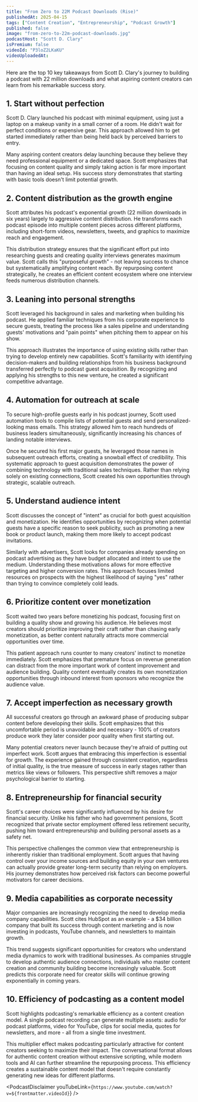 ```yaml
---
title: "From Zero to 22M Podcast Downloads (Rise)"
publishedAt: 2025-04-15
tags: ["Content Creation", "Entrepreneurship", "Podcast Growth"]
published: false
image: "from-zero-to-22m-podcast-downloads.jpg"
podcastHost: "Scott D. Clary"
isPremium: false
videoId: "P3loZ2LKaKU"
videoUploadedAt:
---
```



<PodcastSummaryPageLayout frontmatter={frontmatter}>

Here are the top 10 key takeaways from Scott D. Clary's journey to building a podcast with 22 million downloads and what aspiring content creators can learn from his remarkable success story.

## 1. Start without perfection

Scott D. Clary launched his podcast with minimal equipment, using just a laptop on a makeup vanity in a small corner of a room. He didn't wait for perfect conditions or expensive gear. This approach allowed him to get started immediately rather than being held back by perceived barriers to entry.

Many aspiring content creators delay launching because they believe they need professional equipment or a dedicated space. Scott emphasizes that focusing on content quality and simply taking action is far more important than having an ideal setup. His success story demonstrates that starting with basic tools doesn't limit potential growth.

## 2. Content distribution as the growth engine

Scott attributes his podcast's exponential growth (22 million downloads in six years) largely to aggressive content distribution. He transforms each podcast episode into multiple content pieces across different platforms, including short-form videos, newsletters, tweets, and graphics to maximize reach and engagement.

This distribution strategy ensures that the significant effort put into researching guests and creating quality interviews generates maximum value. Scott calls this "purposeful growth" - not leaving success to chance but systematically amplifying content reach. By repurposing content strategically, he creates an efficient content ecosystem where one interview feeds numerous distribution channels.

## 3. Leaning into personal strengths

Scott leveraged his background in sales and marketing when building his podcast. He applied familiar techniques from his corporate experience to secure guests, treating the process like a sales pipeline and understanding guests' motivations and "pain points" when pitching them to appear on his show.

This approach illustrates the importance of using existing skills rather than trying to develop entirely new capabilities. Scott's familiarity with identifying decision-makers and building relationships from his business background transferred perfectly to podcast guest acquisition. By recognizing and applying his strengths to this new venture, he created a significant competitive advantage.

## 4. Automation for outreach at scale

To secure high-profile guests early in his podcast journey, Scott used automation tools to compile lists of potential guests and send personalized-looking mass emails. This strategy allowed him to reach hundreds of business leaders simultaneously, significantly increasing his chances of landing notable interviews.

Once he secured his first major guests, he leveraged those names in subsequent outreach efforts, creating a snowball effect of credibility. This systematic approach to guest acquisition demonstrates the power of combining technology with traditional sales techniques. Rather than relying solely on existing connections, Scott created his own opportunities through strategic, scalable outreach.

## 5. Understand audience intent

Scott discusses the concept of "intent" as crucial for both guest acquisition and monetization. He identifies opportunities by recognizing when potential guests have a specific reason to seek publicity, such as promoting a new book or product launch, making them more likely to accept podcast invitations.

Similarly with advertisers, Scott looks for companies already spending on podcast advertising as they have budget allocated and intent to use the medium. Understanding these motivations allows for more effective targeting and higher conversion rates. This approach focuses limited resources on prospects with the highest likelihood of saying "yes" rather than trying to convince completely cold leads.

## 6. Prioritize content over monetization

Scott waited two years before monetizing his podcast, focusing first on building a quality show and growing his audience. He believes most creators should prioritize improving their craft rather than chasing early monetization, as better content naturally attracts more commercial opportunities over time.

This patient approach runs counter to many creators' instinct to monetize immediately. Scott emphasizes that premature focus on revenue generation can distract from the more important work of content improvement and audience building. Quality content eventually creates its own monetization opportunities through inbound interest from sponsors who recognize the audience value.

## 7. Accept imperfection as necessary growth

All successful creators go through an awkward phase of producing subpar content before developing their skills. Scott emphasizes that this uncomfortable period is unavoidable and necessary - 100% of creators produce work they later consider poor quality when first starting out.

Many potential creators never launch because they're afraid of putting out imperfect work. Scott argues that embracing this imperfection is essential for growth. The experience gained through consistent creation, regardless of initial quality, is the true measure of success in early stages rather than metrics like views or followers. This perspective shift removes a major psychological barrier to starting.

## 8. Entrepreneurship for financial security

Scott's career choices were significantly influenced by his desire for financial security. Unlike his father who had government pensions, Scott recognized that private sector employment offered less retirement security, pushing him toward entrepreneurship and building personal assets as a safety net.

This perspective challenges the common view that entrepreneurship is inherently riskier than traditional employment. Scott argues that having control over your income sources and building equity in your own ventures can actually provide greater long-term security than relying on employers. His journey demonstrates how perceived risk factors can become powerful motivators for career decisions.

## 9. Media capabilities as corporate necessity

Major companies are increasingly recognizing the need to develop media company capabilities. Scott cites HubSpot as an example - a $34 billion company that built its success through content marketing and is now investing in podcasts, YouTube channels, and newsletters to maintain growth.

This trend suggests significant opportunities for creators who understand media dynamics to work with traditional businesses. As companies struggle to develop authentic audience connections, individuals who master content creation and community building become increasingly valuable. Scott predicts this corporate need for creator skills will continue growing exponentially in coming years.

## 10. Efficiency of podcasting as a content model

Scott highlights podcasting's remarkable efficiency as a content creation model. A single podcast recording can generate multiple assets: audio for podcast platforms, video for YouTube, clips for social media, quotes for newsletters, and more - all from a single time investment.

This multiplier effect makes podcasting particularly attractive for content creators seeking to maximize their impact. The conversational format allows for authentic content creation without extensive scripting, while modern tools and AI can further streamline the repurposing process. This efficiency creates a sustainable content model that doesn't require constantly generating new ideas for different platforms.

<PodcastDisclaimer
  youTubeLink={`https://www.youtube.com/watch?v=${frontmatter.videoId}`}
/>

</PodcastSummaryPageLayout>
